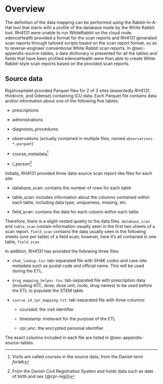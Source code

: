 # Overview {#data-mapping}

The definition of the data mapping can be performed using the Rabbit-In-A-Hat tool that starts with a profile of the database made by the White Rabbit tool. RH4131 were unable to run WhiteRabbit on the cloud node. edenceHealth provided a format for the scan reports and RH4131 generated scan reports through tailored scripts based on the scan report format, so as to reverse-engineer conventional White Rabbit scan reports. In @sec-appendix-source-tables, a data dictionary is presented for all the tables and fields that have been profiled.edenceHealth were then able to create White Rabbit-style scan reports based on the provided scan reports.

## Source data {#source-data}

Rigshospitalet provided Parquet files for 2 of 3 sites (expectedly RH4131, Hvidovre, and Odense) containing ICU data. Each Parquet file contains data and/or information about one of the following five tables:

-   prescriptions

-   administrations

-   diagnoses_procedures

-   observations (actually contained in multiple files, named `observations-*.parquet`)

-   course_metadata[^mapping_overview-1]

-   t_person[^mapping_overview-2]

[^mapping_overview-1]: Visits are called courses in the source data, from the Danish term *forløb*

[^mapping_overview-2]: From the Danish Civil Registration System and holds data such as date of birth and sex [@cpr-regi])

Initially, RH4131 provided three data-source scan report-like files for each site:

-   database_scan: contains the number of rows for each table

-   table_scan: includes information about the columns contained within each table, including data type, uniqueness, missing, etc.

-   field_scan: contains the data for each column within each table

Therefore, there is a slight nested quality to the data files. `database_scan` and `table_scan` contain information usually seen in the first two sheets of a scan report. `field_scan` contains the data usually seen in the following sheets (one per table) of a field scan; however, here it's all contained in one table, `field_scan`.

In addition, RH4131 has provided the following three files:

-   `shak_lookup.tsv`: tab-separated file with SHAK codes and care-site metadata such as postal code and official name. This will be used during the ETL.

-   `drug_mapping_helper.tsv`: tab-separated file with prescription data (including ATC, dose, dose unit, route, drug names) to be used before the ETL to populate the STEM table.

-   `course_id_cpr_mapping.txt`: tab-separated file with three columns:

    -   courseid: the visit identifier

    -   timestamp: irrelevant for the purpose of the ETL

    -   cpr_enc: the encrypted personal identifier

The exact columns included in each file are listed in @sec-appendix-source-tables.
